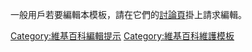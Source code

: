 {{catmore|Wikipedia:編輯提示}}
一般用戶若要編輯本模板，請在它們的[[Help:讨论页|討論頁]]掛上{{tl|Editprotected}}請求編輯。

[[Category:維基百科編輯提示|Category:維基百科編輯提示]]
[[Category:維基百科維護模板|Category:維基百科維護模板]]